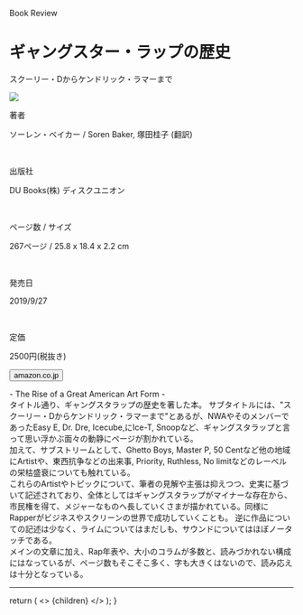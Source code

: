 
<Row >
  <Column colMd={"12"} colLg={"12"} noGutterMdLeft="">
    <p className="largeP">Book Review</p>
    <h1 className="h1-no-bottom-margin">
    ギャングスター・ラップの歴史
    </h1>
    <p className="largeP">スクーリー・Dからケンドリック・ラマーまで</p>
  </Column>
</Row>

<Row>
<Column colMd={"3"} colLg={"4"} noGutterMdLeft="">

<a href="https://amzn.to/2DVSLqz"><img src="../../images/books/gangsterraphistory.jpg"/></a>

</Column>
<Column colMd={"4"} colLg={"8"} noGutterMdLeft="">
  <div>
    <p>著者</p>
    <p className="largeP">
      ソーレン・ベイカー / Soren Baker, 塚田桂子 (翻訳)
    </p>
    <br/>
    <p>出版社</p>
    <p className="largeP">
      DU Books(株) ディスクユニオン
    </p>
    <br/>
    <p>ページ数 / サイズ</p>
    <p className="largeP">
      267ページ / 25.8 x 18.4 x 2.2 cm
    </p>
    <br/>
    <p>発売日</p>
    <p className="largeP">
      2019/9/27
    </p>
    <br/>
    <p>定価</p>
    <p className="largeP">
      2500円(税抜き)
    </p>
    <div>
      <Button href="https://amzn.to/2DVSLqz" kind="primary" size="small" renderIcon={ArrowUpRight24}>
        amazon.co.jp
      </Button>
    </div>
  </div>
</Column>
</Row>

<Row>
  <Column colMd={"8"} colLg={"8"} noGutterMdLeft="">
  <p>
    - The Rise of a Great American Art Form -
    <br/>
    タイトル通り、ギャングスタラップの歴史を著した本。
    サブタイトルには、"スクーリー・Dからケンドリック・ラマーまで"とあるが、NWAやそのメンバーであったEasy E, Dr. Dre, Icecube,にIce-T, Snoopなど、ギャングスタラップと言って思い浮かぶ面々の動静にページが割かれている。<br/>
    加えて、サブストリームとして、Ghetto Boys, Master P, 50 Centなど他の地域にArtistや、東西抗争などの出来事, Priority, Ruthless, No limitなどのレーベルの栄枯盛衰についても触れている。<br/>
    これらのArtistやトピックについて、筆者の見解や主張は抑えつつ、史実に基づいて記述されており、全体としてはギャングスタラップがマイナーな存在から、市民権を得て、メジャーなものへ長していくさまが描かれている。同様にRapperがビジネスやスクリーンの世界で成功していくことも。
    逆に作品についての記述は少なく、ライムについてはまだしも、サウンドについてはほぼノータッチである。<br/>
    メインの文章に加え、Rap年表や、大小のコラムが多数と、読みづかれない構成にはなっているが、ページ数もそこそこ多く、字も大きくはないので、読み応えは十分となっている。
  </p>
  </Column>
</Row>

<hr/>

  return (
    <>
      {children}
    </>
  );
}